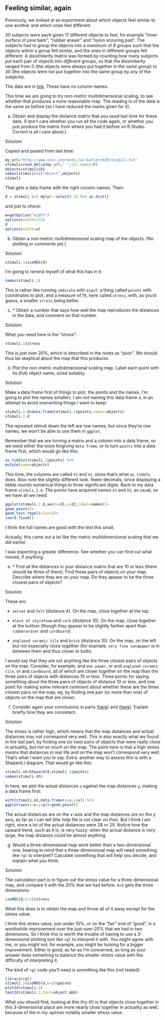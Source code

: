 ##  Feeling similar, again


 Previously, we looked at an experiment about which objects feel similar to one another and which ones feel different.

30 subjects were each
given 17 different objects to feel, for example 
"inner surface of pine  bark", 
"rubber eraser" and 
"nylon scouring pad". The
subjects had to group the objects into a maximum of 8 groups such that
the objects within a group felt similar, and the ones in different
groups felt different.
A
dissimilarity matrix was formed by counting how many subjects put each
pair of objects into *different* groups, so that the
dissimilarity ranged from 0 (the objects were always put together in
the same group) to 30 (the objects were not put together into the same
group by any of the subjects). 

The data are in
[link](http://www.utsc.utoronto.ca/~butler/d29/stimuli.txt). These have
*no* column names.

This time we are going to try *non-metric* multidimensional
scaling, to see whether that produces a more reasonable map. The
reading in of the data is the same as before (so I have reduced the
marks given for it).



(a) Obtain and display the distance matrix that you used last
time for these data. (I don't care whether you run all the code
again, or whether you just produce the matrix from where you had it
before on R Studio. Correct is all I care about.)


Solution


Copied and pasted from last time:
```r
my_url="http://www.utsc.utoronto.ca/~butler/d29/stimuli.txt"
stimuli=read_delim(my_url," ",col_names=F)
objects=stimuli$X1
names(stimuli)=c("object",objects)
stimuli
```

     

That gets a data frame with the right column names. Then:

```r
d = stimuli %>% dplyr::select(-1) %>% as.dist()
```

 

and just to check:

```r
w=getOption("width")
options(width=132)
d
options(width=w)
```

 
    


(b) Obtain a non-metric multidimensional scaling map of the
objects. (No plotting or comments yet.)


Solution


```r
stimuli.1=isoMDS(d)
```

     

I'm going to remind myself of what this has in it:

```r
names(stimuli.1)
```

 

This is rather like running `cmdscale` with `eig=T`: a
thing called `points` with coordinates to plot, and a measure
of fit, here called `stress`, with, as you'd guess, a smaller
`stress` being better.
    


(c) <a name="part:stress">*</a> Obtain a number that says how well the map reproduces the
distances in the data, and comment on that number.


Solution


What you need here is the "stress":
```r
stimuli.1$stress
```

     

This is just over 20\%, which is described in the notes as
"poor". We should thus be skeptical about the map that this produces.
    


(d) Plot the non-metric multidimensional scaling map. Label each
point with its (full) object name, sized suitably.


Solution


Make a data frame first of things to plot, the points and the
names. I'm going to plot the names smaller). I am *not*
naming this data frame `d`, in an attempt to avoid
overwriting things I want to keep:
```r
stimuli.1.d=data.frame(stimuli.1$points,names=objects)
stimuli.1.d
```

     

The repeated stimuli down the left are row names, but since they're
row names, we won't be able to use them in
`ggplot`.\endnote{Next year, I'll make everyone turn matrices
into data frames first so that we won't deal with old-fashioned data
frames, row names and the like.}

Remember that we are turning a matrix and a column into a data frame,
so we need either the more forgiving `data.frame`, or to turn
`points` into a data frame first, which would go like this:

```r
as_tibble(stimuli.1$points) %>%
mutate(name=objects)
```

 
This time, the columns are called `V1` and `V2`, since
that's what `as_tibble` does. Also note the slightly different
look: fewer decimals, since displaying a tibble rounds numerical
things to three significant digits.
Back to my data frame `stimuli.1.d`.
The points have acquired names `X1` and `X2`, as usual,
so we have all we need:

```r
ggplot(stimuli.1.d,aes(x=X1,y=X2,label=names))+
geom_point()+
geom_text_repel(size=2)+
coord_fixed()
```

 

I think the full names are good with the text this small.

Actually, this came out a lot like the metric multidimensional scaling
that we did earlier.

I was expecting a greater difference. See whether you can find
out what moved, if anything.
    


(e) <a name="part:incons">*</a> Find all the distances in your distance matrix that are 10
or less (there should be three of them). Find these pairs of objects
on your map. Describe where they are on your map. Do
they appear to be the three closest pairs of objects?


Solution


These are:


* `velvet` and `felt` (distance 4). On the map,
close together at the top.

* `block of styrofoam` and `cork` (distance 10). On the
map, close together at the bottom (though they appear to be
slightly farther apart than `rubbereraser` and
`cardboard`). 

* `unglazed ceramic tile` and `brick` (distance
10). On the map, on the left but not especially close together
(for example, `very fine sandpaper` is in between them
and thus closer to both).

I would say that they are not anything like the three closest
pairs of objects on the map. Consider, for example, \texttt{rigid
plastic sheet} and `wax paper`, or \texttt{very fine
sandpaper} and `unglazed ceramic tile`, or \texttt{rubber
eraser} and `cardboard`, all of which are closer together
on the map than the three pairs of objects with distances 10 or
less.
Three points for saying something about the three pairs of objects
of distance 10 or less, and one point for making some relevant
comment about whether these are the three closest pairs on the
map, eg. by finding one pair (or more than one) of objects on the
map that are closer.
    


(f) Consider again your conclusions in parts (<a href="#part:stress">here</a>)
and (<a href="#part:incons">here</a>). Explain briefly how they are consistent.


Solution


The stress is rather high, which means that the map distances and
actual distances may not correspond very well. This is also
exactly what we found in the last part, by finding one (or two)
pairs of objects that were really close in actuality, but not so
much on the map.
The point here is that a high stress *means* that distances
in real life and on the map won't correspond very well. That's
what I want you to say.
Extra: another way to assess this is with a Shepard\endnote{This always
makes me think of the number 190 bus, but that's the wrong
spelling. Spelled like this, this is also the name of the
illustrator of the original pre-Disney Winnie-the-Pooh
stories. See [link](https://en.wikipedia.org/wiki/E._H._Shepard}.)
diagram. That would go like this:
```r
stimuli.sh=Shepard(d,stimuli.1$points)
names(stimuli.sh)
```

  

In here, we plot the actual distances `x` against the map
distances `y`, making a data frame first:

```r
with(stimuli.sh,data.frame(x=x,y=y)) %>%
ggplot(aes(x=x,y=y))+geom_point()
```

 

The actual distances are on the $x$-axis and the map distances are on
the $y$ axis, as far as I can tell (the help file is not clear on
this). But I think I am right, since a lot of the actual distances
were 28 or 29. Notice how the upward trend, such as it is, is very
fuzzy: when the actual distance is very large, the map distance could
be almost anything.
    


(g) Would a three-dimensional map work better than a
two-dimensional one, bearing in mind that a three-dimensional map
will need something like `rgl` to interpret? Calculate
something that will help you decide, and explain what you think.


Solution


The calculation part is to figure out the stress value for a
three-dimensional map, and compare it with the 20\% that we had
before. `k=3` gets the three dimensions:
```r
isoMDS(d,k=3)$stress
```

     

What this does is to obtain the map and throw all of it away except
for the stress value.\endnote{Which seems like a very SAS way of doing
things.} 

I think this stress value, just under 10\%, or on the "fair" end of
"good", is a worthwhile improvement over the just-over-20\% that we
had in two dimensions. So I think this is worth the trouble of having
to use a 3-dimensional plotting tool like `rgl` to interpret it
with. You might agree with me, or you might  not: for example, you
might be looking for a bigger improvement. Either is good, as far as
I'm concerned, as long as your answer does something to balance the
smaller stress value\endnote{Using more dimensions will
*certainly* decrease the stress, in the same way that adding
an $x$-variable to a regression will increase R-squared; it's the
same issue, of whether the change is big enough to be worth having.} with the difficulty of interpreting it.

The kind of `rgl` code you'll need is something like this (not tested):

```r
library(rgl)
stimuli.2=isoMDS(d,k=3)$points
plot3d(stimuli.2)
text3d(stimuli.2,text=object.abb)
```

 

What you should find, looking at this (try it!) is that objects close
together in this 3-dimensional place are more nearly close together in
actuality as well, because of the in my opinion notably smaller stress
value. 
    



